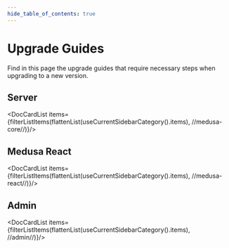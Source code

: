 ```yaml
---
hide_table_of_contents: true
---
```



# Upgrade Guides

Find in this page the upgrade guides that require necessary steps when upgrading to a new version.

## Server

<DocCardList items={filterListItems(flattenList(useCurrentSidebarCategory().items), /\/medusa\-core\//)}/>

## Medusa React

<DocCardList items={filterListItems(flattenList(useCurrentSidebarCategory().items), /\/medusa-react\//)}/>

## Admin

<DocCardList items={filterListItems(flattenList(useCurrentSidebarCategory().items), /\/admin\//)}/>